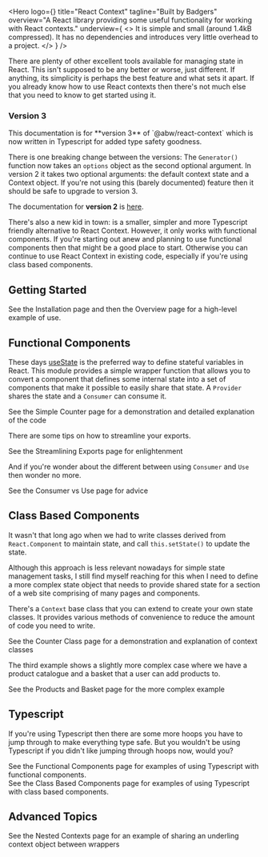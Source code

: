 
<Hero
  logo={<Logo className="rc-logo"/>}
  title="React Context"
  tagline="Built by Badgers"
  overview="A React library providing some useful functionality for working with React contexts."
  underview={
    <>
      It is simple and small (around 1.4kB compressed).  It has no
      dependencies and introduces very little overhead to a project.
    </>
  }
/>

<div className="intro mar-t-8">
  There are plenty of other excellent tools available for managing state
  in React.  This isn't supposed to be any better or worse, just
  different.  If anything, its simplicity is perhaps the best feature and
  what sets it apart.  If you already know how to use React contexts
  then there's not much else that you need to know to get started
  using it.
</div>

<div className="success alert border">
  <h3>Version 3</h3>
  This documentation is for **version 3** of `@abw/react-context` which is now
  written in Typescript for added type safety goodness.

  There is one breaking change between the versions: The `Generator()` function
  now takes an `options` object as the second optional argument.  In version 2
  it takes two optional arguments: the default context state and a Context
  object.  If you're not using this (barely documented) feature then it should
  be safe to upgrade to version 3.

  The documentation for **version 2** is [here](version2/introduction).

  There's also a new kid in town: <ReactModelLink/> is a smaller, simpler
  and more Typescript friendly alternative to React Context.  However,
  it only works with functional components.  If you're starting out anew and
  planning to use functional components then that might be a good place to
  start.  Otherwise you can continue to use React Context in existing code,
  especially if you're using class based components.
</div>

## Getting Started

<div className="link">
  See the <Link to="/installation">Installation</Link> page and then the
  <Link to="/overview">Overview</Link> page for a high-level example of use.
</div>

## Functional Components

These days <a href="https://react.dev/reference/react/useState">useState</a>
is the preferred way to define stateful variables in React.  This module
provides a simple wrapper function that allows you to convert a component
that defines some internal state into a set of components that make it
possible to easily share that state.  A `Provider` shares
the state and a `Consumer` can consume it.

<div className="link">
  See the <Link to="/simple-counter">Simple Counter</Link> page for a
  demonstration and detailed explanation of the code
</div>

There are some tips on how to streamline your exports.

<div className="link">
  See the <Link to="streamlining">Streamlining Exports</Link> page for
  enlightenment
</div>

And if you're wonder about the different between using `Consumer` and `Use`
then wonder no more.

<div className="link">
  See the <Link to="consumer-use">Consumer vs Use</Link> page for advice
</div>

## Class Based Components

It wasn't that long ago when we had to write classes derived from
`React.Component` to maintain state, and call
`this.setState()` to update the state.

Although this approach is less relevant nowadays for simple state
management tasks, I still find myself reaching for this when I need to
define a more complex state object that needs to provide shared state
for a section of a web site comprising of many pages and components.

There's a `Context` base class that you can extend to create your own state
classes.  It provides various methods of convenience to reduce the amount of
code you need to write.

<div className="link">
  See the <Link to="/counter-class">Counter Class</Link> page for a
  demonstration and explanation of context classes
</div>

The third example shows a slightly more complex case where we have a
product catalogue and a basket that a user can add products to.

<div className="link">
  See the <Link to="/products-demo">Products and Basket</Link> page for the
  more complex example
</div>

## Typescript

If you're using Typescript then there are some more hoops you have to jump
through to make everything type safe.  But you wouldn't be using Typescript
if you didn't like jumping through hoops now, would you?

<div className="link">
  See the <Link to="typescript/functional">Functional Components</Link> page
  for examples of using Typescript with functional components.
</div>

<div className="link mar-t-4">
  See the <Link to="typescript/class-based">Class Based Components</Link> page
  for examples of using Typescript with class based components.
</div>

## Advanced Topics

<div className="link mar-t-4">
  See the <Link to="nested">Nested Contexts</Link> page
  for an example of sharing an underling context object between wrappers
</div>
